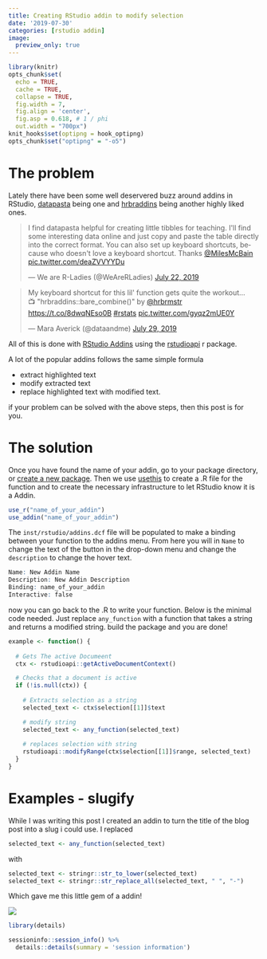 ```yaml
---
title: Creating RStudio addin to modify selection
date: '2019-07-30'
categories: [rstudio addin]
image:
  preview_only: true
---
```


```r
library(knitr)
opts_chunk$set(
  echo = TRUE,
  cache = TRUE,
  collapse = TRUE,
  fig.width = 7, 
  fig.align = 'center',
  fig.asp = 0.618, # 1 / phi
  out.width = "700px")
knit_hooks$set(optipng = hook_optipng)
opts_chunk$set("optipng" = "-o5")
```

# The problem

Lately there have been some well deservered buzz around addins in RStudio, [datapasta](https://github.com/milesmcbain/datapasta) being one and [hrbraddins](https://gitlab.com/hrbrmstr/hrbraddins) being another highly liked ones. 

<blockquote class="twitter-tweet"><p lang="en" dir="ltr">I find datapasta helpful for creating little tibbles for teaching. I&#39;ll find some interesting data online and just copy and paste the table directly into the correct format. You can also set up keyboard shortcuts, because who doesn&#39;t love a keyboard shortcut. Thanks <a href="https://twitter.com/MilesMcBain?ref_src=twsrc%5Etfw">@MilesMcBain</a> <a href="https://t.co/deaZVVYYDu">pic.twitter.com/deaZVVYYDu</a></p>&mdash; We are R-Ladies (@WeAreRLadies) <a href="https://twitter.com/WeAreRLadies/status/1153284810191847425?ref_src=twsrc%5Etfw">July 22, 2019</a></blockquote> <script async src="https://platform.twitter.com/widgets.js" charset="utf-8"></script>

<blockquote class="twitter-tweet"><p lang="en" dir="ltr">My keyboard shortcut for this lil&#39; function gets quite the workout…<br>📺 &quot;hrbraddins::bare_combine()&quot; by <a href="https://twitter.com/hrbrmstr?ref_src=twsrc%5Etfw">@hrbrmstr</a> <a href="https://t.co/8dwqNEso0B">https://t.co/8dwqNEso0B</a> <a href="https://twitter.com/hashtag/rstats?src=hash&amp;ref_src=twsrc%5Etfw">#rstats</a> <a href="https://t.co/gyqz2mUE0Y">pic.twitter.com/gyqz2mUE0Y</a></p>&mdash; Mara Averick (@dataandme) <a href="https://twitter.com/dataandme/status/1155842512743030785?ref_src=twsrc%5Etfw">July 29, 2019</a></blockquote> <script async src="https://platform.twitter.com/widgets.js" charset="utf-8"></script>

All of this is done with [RStudio Addins](https://www.rstudio.com/resources/webinars/understanding-add-ins/) using the [rstudioapi](https://github.com/rstudio/rstudioapi) r package.

A lot of the popular addins follows the same simple formula

- extract highlighted text
- modify extracted text
- replace highlighted text with modified text.

if your problem can be solved with the above steps, then this post is for you.

# The solution

Once you have found the name of your addin, go to your package directory, or [create a new package](https://www.hvitfeldt.me/blog/usethis-workflow-for-package-development/). Then we use [usethis](https://usethis.r-lib.org/) to create a .R file for the function and to create the necessary infrastructure to let RStudio know it is a Addin.

```r
use_r("name_of_your_addin")
use_addin("name_of_your_addin")
```

The `inst/rstudio/addins.dcf` file will be populated to make a binding between your function to the addins menu. From here you will in `Name` to change the text of the button in the drop-down menu and change the `description` to change the hover text.

```r
Name: New Addin Name
Description: New Addin Description
Binding: name_of_your_addin
Interactive: false
```

now you can go back to the .R to write your function. Below is the minimal code needed. Just replace `any_function` with a function that takes a string and returns a modified string. build the package and you are done!

```r
example <- function() {
  
  # Gets The active Documeent
  ctx <- rstudioapi::getActiveDocumentContext()

  # Checks that a document is active
  if (!is.null(ctx)) {
    
    # Extracts selection as a string
    selected_text <- ctx$selection[[1]]$text

    # modify string
    selected_text <- any_function(selected_text)
    
    # replaces selection with string
    rstudioapi::modifyRange(ctx$selection[[1]]$range, selected_text)
  }
}
```

# Examples - slugify

While I was writing this post I created an addin to turn the title of the blog post into a slug i could use. I replaced

```r
selected_text <- any_function(selected_text)
```

with 

```r
selected_text <- stringr::str_to_lower(selected_text)
selected_text <- stringr::str_replace_all(selected_text, " ", "-")
```

Which gave me this little gem of a addin! 

![](https://i.imgur.com/hbrPc6d.gif)

```r
library(details) 

sessioninfo::session_info() %>%
  details::details(summary = 'session information')
```
